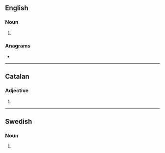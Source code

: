 {{also|Integrals}}
==English==

===Noun===
{{head|en|noun plural form}}

# {{plural of|integral|lang=en}}

===Anagrams===
* {{anagrams|en|alterings|gnarliest|relatings|resalting|reslating|triangles}}

----

==Catalan==

===Adjective===
{{head|ca|adjective form}}

# {{plural of|integral|lang=ca}}

----

==Swedish==

===Noun===
{{head|sv|noun form}}

# {{sv-noun-form-indef-gen|integral}}